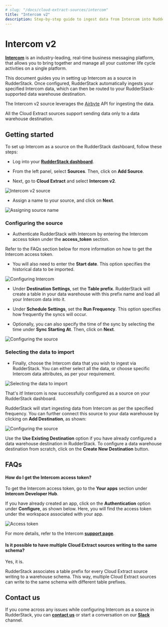 ```yaml
---
# slug: "/docs/cloud-extract-sources/intercom"
title: "Intercom v2"
description: Step-by-step guide to ingest data from Intercom into RudderStack.
---
```


# Intercom v2

[**Intercom**](https://www.intercom.com/) is an industry-leading, real-time business messaging platform, that allows you to bring together and manage all your customer life cycle activities on a single platform.

This document guides you in setting up Intercom as a source in RudderStack. Once configured, RudderStack automatically ingests your specified Intercom data, which can then be routed to your RudderStack-supported data warehouse destination.

<div class="infoBlock">

  The Intercom v2 source leverages the <a href="https://airbyte.io/">Airbyte</a> API for ingesting the data.
</div>

<div class="warningBlock">

All the Cloud Extract sources support sending data only to a data warehouse destination.
</div>

## Getting started

To set up Intercom as a source on the RudderStack dashboard, follow these steps:

- Log into your [**RudderStack dashboard**](https://app.rudderstack.com/).

- From the left panel, select **Sources**. Then, click on **Add Source**.

- Next, go to **Cloud Extract** and select **Intercom v2**.

<img src="../../assets/cloud-extract-sources/singer-intercom-1.png" alt="Intercom v2 source" />

- Assign a name to your source, and click on **Next**.

<img src="../../assets/cloud-extract-sources/singer-intercom-2.png" alt="Assigning source name" />

### Configuring the source

- Authenticate RudderStack with Intercom by entering the Intercom access token under the **access_token** section.

<div class="infoBlock">

Refer to the FAQs section below for more information on how to get the Intercom access token.
</div>

- You will also need to enter the **Start date**. This option specifies the historical data to be imported.

<img src="../../assets/cloud-extract-sources/singer-intercom-3.png" alt="Configuring Intercom" />

- Under **Destination Settings**, set the **Table prefix**. RudderStack will create a table in your data warehouse with this prefix name and load all your Intercom data into it.

- Under **Schedule Settings**, set the **Run Frequency**. This option specifies how frequently the syncs will occur.

- Optionally, you can also specify the time of the sync by selecting the time under **Sync Starting At**. Then, click on **Next**.

<img src="../../assets/cloud-extract-sources/singer-intercom-4.png" alt="Configuring the source" />

### Selecting the data to import

- Finally, choose the Intercom data that you wish to ingest via RudderStack. You can either select all the data, or choose specific Intercom data attributes, as per your requirement.

<img src="../../assets/cloud-extract-sources/singer-intercom-5.png" alt="Selecting the data to import" />

That's it! Intercom is now successfully configured as a source on your RudderStack dashboard.

RudderStack will start ingesting data from Intercom as per the specified frequency. You can further connect this source to your data warehouse by clicking on **Add Destination**, as shown:

<img src="../../assets/cloud-extract-sources/singer-intercom-6.png" alt="Configuring the source" />

<div class="successBlock">

  Use the <strong>Use Existing Destination</strong> option if you have already configured a data warehouse destination in RudderStack. To configure a data warehouse destination from scratch, click on the <strong>Create New Destination</strong> button.
</div>

## FAQs

#### How do I get the Intercom access token?

To get the Intercom access token, go to the **Your apps** section under **Intercom Developer Hub**. 

If you have already created an app, click on the **Authentication** option under **Configure**, as shown below. Here, you will find the access token under the workspace associated with your app.

<img src="../../assets/cloud-extract-sources/singer-intercom-7.png" alt="Access token" />

For more details, refer to the Intercom [**support page**](https://help-desk-migration.com/help/get-intercom-api-access-token/).

#### Is it possible to have multiple Cloud Extract sources writing to the same schema?

Yes, it is.

RudderStack associates a table prefix for every Cloud Extract source writing to a warehouse schema. This way, multiple Cloud Extract sources can write to the same schema with different table prefixes.

## Contact us

If you come across any issues while configuring Intercom as a source in RudderStack, you can [**contact us**](mailto:%20docs@rudderstack.com) or start a conversation on our [**Slack**](https://rudderstack.com/join-rudderstack-slack-community) channel.
